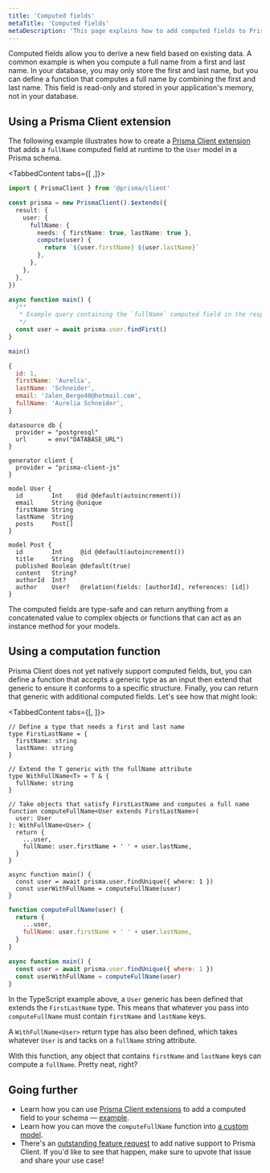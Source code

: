 ```yaml
---
title: 'Computed fields'
metaTitle: 'Computed fields'
metaDescription: 'This page explains how to add computed fields to Prisma Client'
---
```


<TopBlock>

Computed fields allow you to derive a new field based on existing data. A common example is when you compute a full name from a first and last name. In your database, you may only store the first and last name, but you can define a function that computes a full name by combining the first and last name. This field is read-only and stored in your application's memory, not in your database.

</TopBlock>

## Using a Prisma Client extension

The following example illustrates how to create a [Prisma Client extension](/orm/prisma-client/client-extensions) that adds a `fullName` computed field at runtime to the `User` model in a Prisma schema.

<TabbedContent tabs={[<FileWithIcon text="Prisma Client extension" icon="code"/> ,<FileWithIcon text="Prisma schema" icon="file"/>]}>

<tab>

<CodeWithResult>

<cmd>

```ts
import { PrismaClient } from '@prisma/client'

const prisma = new PrismaClient().$extends({
  result: {
    user: {
      fullName: {
        needs: { firstName: true, lastName: true },
        compute(user) {
          return `${user.firstName} ${user.lastName}`
        },
      },
    },
  },
})

async function main() {
  /**
   * Example query containing the `fullName` computed field in the response
   */
  const user = await prisma.user.findFirst()
}

main()
```

</cmd>
<cmdResult>

```js no-copy
{
  id: 1,
  firstName: 'Aurelia',
  lastName: 'Schneider',
  email: 'Jalen_Berge40@hotmail.com',
  fullName: 'Aurelia Schneider',
}
```

</cmdResult>

</CodeWithResult>

</tab>

<tab>

```prisma copy
datasource db {
  provider = "postgresql"
  url      = env("DATABASE_URL")
}

generator client {
  provider = "prisma-client-js"
}

model User {
  id        Int    @id @default(autoincrement())
  email     String @unique
  firstName String
  lastName  String
  posts     Post[]
}

model Post {
  id        Int     @id @default(autoincrement())
  title     String
  published Boolean @default(true)
  content   String?
  authorId  Int?
  author    User?   @relation(fields: [authorId], references: [id])
}
```

</tab>

</TabbedContent>

The computed fields are type-safe and can return anything from a concatenated value to complex objects or functions that can act as an instance method for your models.

## Using a computation function

Prisma Client does not yet natively support computed fields, but, you can define a function that accepts a generic type as an input then extend that generic to ensure it conforms to a specific structure. Finally, you can return that generic with additional computed fields. Let's see how that might look:

<TabbedContent tabs={[<FileWithIcon text="TypeScript" icon="code"/>, <FileWithIcon text="JavaScript" icon="code"/>]}>

<tab>

```tsx
// Define a type that needs a first and last name
type FirstLastName = {
  firstName: string
  lastName: string
}

// Extend the T generic with the fullName attribute
type WithFullName<T> = T & {
  fullName: string
}

// Take objects that satisfy FirstLastName and computes a full name
function computeFullName<User extends FirstLastName>(
  user: User
): WithFullName<User> {
  return {
    ...user,
    fullName: user.firstName + ' ' + user.lastName,
  }
}

async function main() {
  const user = await prisma.user.findUnique({ where: 1 })
  const userWithFullName = computeFullName(user)
}
```

</tab>

<tab>

```js
function computeFullName(user) {
  return {
    ...user,
    fullName: user.firstName + ' ' + user.lastName,
  }
}

async function main() {
  const user = await prisma.user.findUnique({ where: 1 })
  const userWithFullName = computeFullName(user)
}
```

</tab>

</TabbedContent>

In the TypeScript example above, a `User` generic has been defined that extends the `FirstLastName` type. This means that whatever you pass into `computeFullName` must contain `firstName` and `lastName` keys.

A `WithFullName<User>` return type has also been defined, which takes whatever `User` is and tacks on a `fullName` string attribute.

With this function, any object that contains `firstName` and `lastName` keys can compute a `fullName`. Pretty neat, right?

## Going further

- Learn how you can use [Prisma Client extensions](/orm/prisma-client/client-extensions) to add a computed field to your schema — [example](https://github.com/prisma/prisma-client-extensions/tree/main/computed-fields).
- Learn how you can move the `computeFullName` function into [a custom model](/orm/prisma-client/queries/custom-models).
- There's an [outstanding feature request](https://github.com/prisma/prisma/issues/3394) to add native support to Prisma Client. If you'd like to see that happen, make sure to upvote that issue and share your use case!
